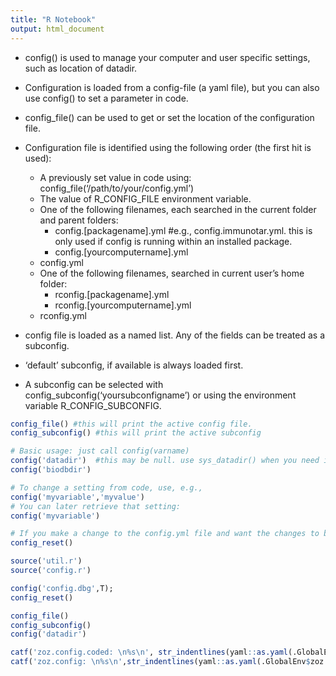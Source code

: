 ```yaml
---
title: "R Notebook"
output: html_document
---
```


* config() is used to manage your computer and user specific settings, such as location of datadir.
* Configuration is loaded from a config-file (a yaml file), but you can also use config() to set a parameter in code.

* config_file() can be used to get or set the location of the configuration file.
* Configuration file is identified using the following order (the first hit is used):
	* A previously set value in code using: config_file('/path/to/your/config.yml')
	* The value of R_CONFIG_FILE environment variable.
	* One of the following filenames, each searched in the current folder and parent folders:
		* config.[packagename].yml    #e.g., config.immunotar.yml. this is only used if config is running within an installed package.
	  * config.[yourcomputername].yml
  	* config.yml
	* One of the following filenames, searched in current user's home folder:
		* rconfig.[packagename].yml
	  * rconfig.[yourcomputername].yml
  	* rconfig.yml

* config file is loaded as a named list. Any of the fields can be treated as a subconfig.
* 'default' subconfig, if available is always loaded first.
* A subconfig can be selected with config_subconfig('yoursubconfigname') or using the environment variable R_CONFIG_SUBCONFIG.


```r
config_file() #this will print the active config file.
config_subconfig() #this will print the active subconfig

# Basic usage: just call config(varname)
config('datadir')  #this may be null. use sys_datadir() when you need it.
config('biodbdir')

# To change a setting from code, use, e.g.,
config('myvariable','myvalue')
# You can later retrieve that setting:
config('myvariable')

# If you make a change to the config.yml file and want the changes to be reloaded, call config_reset(). The settings that are changed manually (ie., from code) will not be reset; if you want to reset them as well, call config_reset(resetcoded=TRUE).
config_reset()

```


```r
source('util.r')
source('config.r')

config('config.dbg',T);
config_reset()

config_file()
config_subconfig()
config('datadir')

catf('zoz.config.coded: \n%s\n', str_indentlines(yaml::as.yaml(.GlobalEnv$zoz.config.coded)))
catf('zoz.config: \n%s\n',str_indentlines(yaml::as.yaml(.GlobalEnv$zoz.config)))

```
```r

```
 